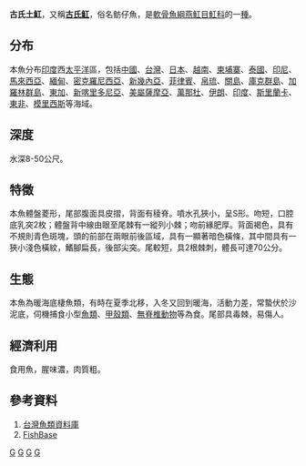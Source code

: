 {{NoteTA
|G1=Toponym
}}
{{Speciesbox
| genus = Neotrygon
| species = kuhlii
| status = NE
| status_system = iucn3.1
| authority = [[Müller|Müller]] & [[Henle|Henle]], 1841
| synonyms = *''Amphotistius kuhli, Müller & Henle, 1841''
*''Dasybatus kuhli, Müller & Henle, 1841''
*''Dicerobatis kuhlii, Müller & Henle, 1841''
*''Raya trigonoides, Castelnau, 1873''
*''Trygon kuhlii, Müller & Henle, 1841''
*''Dasyatis kuhli, Müller & Henle, 1841''
}}
'''古氏土魟'''，又稱'''[[古氏魟|古氏魟]]'''，俗名鲂仔魚，是[[軟骨魚綱|軟骨魚綱]][[燕魟目|燕魟目]][[魟科|魟科]]的一[[種|種]]。

==分布==
本魚分布[[印度|印度]]西[[太平洋|太平洋]]區，包括[[中國|中國]]、[[台灣|台灣]]、[[日本|日本]]、[[越南|越南]]、[[柬埔寨|柬埔寨]]、[[泰國|泰國]]、[[印尼|印尼]]、[[馬來西亞|馬來西亞]]、[[緬甸|緬甸]]、[[密克羅尼西亞|密克羅尼西亞]]、[[新幾內亞|新幾內亞]]、[[菲律賓|菲律賓]]、[[帛琉|帛琉]]、[[關島|關島]]、[[庫克群島|庫克群島]]、[[加羅林群島|加羅林群島]]、[[東加|東加]]、[[新喀里多尼亞|新喀里多尼亞]]、[[美屬薩摩亞|美屬薩摩亞]]、[[萬那杜|萬那杜]]、[[伊朗|伊朗]]、[[印度|印度]]、[[斯里蘭卡|斯里蘭卡]]、[[東非|東非]]、[[模里西斯|模里西斯]]等海域。

==深度==
水深8-50公尺。

==特徵==
本魚體盤菱形，尾部腹面具皮摺，背面有稜脊。噴水孔狹小，呈S形。吻短，口腔底乳突2枚；體盤背中線由眼至尾棘有一縱列小棘；吻前緣肥厚。背面褐色，具有不規則青色斑塊，頭的前部在兩眼前後區域，具有一顯著暗色橫條，其中間具有一狹小淺色橫紋，鰭腳扁長，後部尖突。尾較短，具2根棘刺，體長可達70公分。

==生態==
本魚為暖海底棲魚類，有時在夏季北移，入冬又回到暖海，活動力差，常蟄伏於沙泥底，伺機捕食小型[[魚類|魚類]]、[[甲殼類|甲殼類]]、[[無脊椎動物|無脊椎動物]]等為食。尾部具毒棘，易傷人。

==經濟利用==
食用魚，腥味濃，肉質粗。

==參考資料==
#[http://fishdb.sinica.edu.tw/ 台灣魚類資料庫]{{Wayback|url=http://fishdb.sinica.edu.tw/ |date=20160304193340 }}
#[https://web.archive.org/web/20131126121555/http://fishbase.sinica.edu.tw/ FishBase]
{{taxonbar}}

[[Category:1841年描述的鱼类|G]]
[[Category:魟屬|G]]
[[Category:有毒魚類|G]]
[[Category:食用鱼|G]]